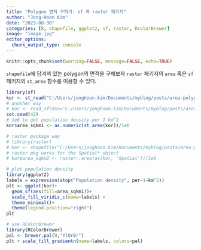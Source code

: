 ```yaml
---
title: "Polygon 면적 구하기: sf 와 raster 패키지"
author: "Jong-Hoon Kim"
date: "2023-08-30"
categories: [R, shapefile, ggplot2, sf, raster, RcolorBrewer]
image: "image.jpg"
editor_options: 
  chunk_output_type: console
---
```


```r
knitr::opts_chunk$set(warning=FALSE, message=FALSE, echo=TRUE)
```

`shapefile`에 담겨져 있는 polygon의 면적을 구해보자 `raster` 패키지의 `area` 혹은 `sf` 패키지의 `st_area` 함수를 이용할 수 있다.

```r
library(sf)
kor <- st_read("C:/Users/jonghoon.kim/Documents/myblog/posts/area-polygon/gadm41_KOR_1.shp")
# another way
# kor <- read_sf(dsn="C:/Users/jonghoon.kim/Documents/myblog/posts/area-polygon", layer="gadm41_KOR_1")
set.seed(42)
# 1e6 to get population density per 1 km^2
kor$area_sqkm1 <- as.numeric(st_area(kor))/1e6

# raster package way
# library(raster)
# kor <- shapefile("C:/Users/jonghoon.kim/Documents/myblog/posts/area-polygon/gadm41_KOR_1.shp")
# raster pkg works for the Spatial* object
# kor$area_sqkm2 <- raster::area(as(kor, 'Spatial'))/1e6

# plot population density
library(ggplot2)
labels = expression(atop("Population density", per~1~km^2))
plt <- ggplot(kor)+
  geom_sf(aes(fill=area_sqkm1))+
  scale_fill_viridis_c(name=labels) +
  theme_minimal()+
  theme(legend.position="right")
plt

# use RColorBrewer 
library(RColorBrewer)
pal <- brewer.pal(9,"YlOrBr")
plt + scale_fill_gradientn(name=labels, colors=pal)
```
